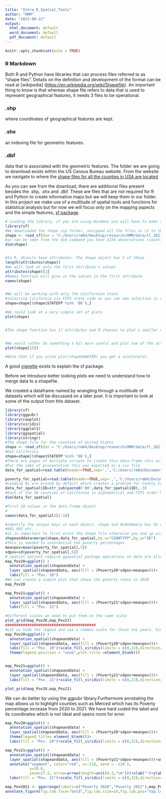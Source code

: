 ```yaml
---
title: "Intro_R_Spatial_Tools"
author: "RMM"
date: "2023-09-22"
output:
  html_document: default
  word_document: default
  pdf_document: default
---
```


```r
knitr::opts_chunk$set(echo = TRUE)
```

### R Markdown

Both R and Python have libraries that can process files referred to as "shape files". Details on the definition and development of the format can be read at [wikipedia] (<https://en.wikipedia.org/wiki/Shapefile>). An important thing to know is that whereas shape file refers to data that is used to represent geographical features, it needs 3 files to be operational.

### .shp

where coordinates of geographical features are kept.

### .shx

an indexing file for geometric features.

### .dbf

data that is associated with the geometric features. The folder we are going to download exists within the US Census Bureau website. From the website we navigate to where the [shape files for all the counties in USA are located](https://www2.census.gov/geo/tiger/TIGER2021/COUNTY/)

As you can see from the download, there are additional files present besides the .shp, .shx and .dbf. These are files that are not required for R and Python to create informative maps but we will keep them in our folder. In this project we make use of a multitude of spatial tools and functions for statistical analysis but for now we will focus only on the mapping aspects and the simple features, [sf package](https://r-spatial.github.io/sf/).

```r
# Loading the library, if you are using Windows you will have to make sure you have Rtools before being able to use the library -->
library(sf)
#We downloaded the shape zip folder, unzipped all the files in it to the data folder and read it in with the read_sf command--> 
shape <- read_sf(dsn = "C:/Users/rm84/Desktop/research/HMM/data/tl_2021_us_county.shp")
#as can be seen from the dim command you have 3234 observations (counties) and 18 features associated with each county
dim(shape)


#In R, objects have attributes. The shape object has 5 of these
length(attributes(shape))
#We will look at only the first attribute's values
attributes(shape)[1]
#Names function will give us the values in the first attribute 
names(shape)


#We will be working with only the Californian state 
#selecting California via FIPS state code as you can see selection is done via base R via the %in% statement
shape=shape[(shape$STATEFP %in% '06'),]

#We could look at a very simple set of plots
plot(shape)


#The shape function has 17 attributes and R chooses to plot a smaller number of them to fit the screen. 


#We would rather do something a bit more useful and plot one of the attributes we are interested in
plot(shape[15])

#Note that if you wrote plot(shape$AWATER) you get a scatterplot.


```

A good [vignette](https://r-spatial.github.io/sf/articles/) exists to explain the sf package.

Before we introduce better looking plots we need to understand how to merge data to a shapefile. 

We created a dataframe named \bold{CASummary} by wrangling through a multitude of datasets which will be discussed on a later post. It is important to look at some of the output from this dataset.

```r

library(sf)
library(ggpubr)
library(cowplot)
library(viridis)
library(ggplot2)
library(ggspatial)
library(stringr)
#The shape file for the counties of United States
shape <- read_sf(dsn = "C:/Users/rm84/Desktop/research/HMM/data/tl_2021_us_county.shp")
#Get California
shape=shape[(shape$STATEFP %in% '06'),]
#There are pages of multiple scripts to create this data-frame this will be uploaded to github later.
#For the sake of presentation this was exported as a csv file
data_for_spatial=read.table(header=TRUE,sep=',','C:/Users/rm84/Documents/data_for_spatial.csv')

poverty_for_spatial=read.table(header=TRUE,sep=',','C:/Users/rm84/Documents/poverty_for_spatial.csv')
#Leading 0s are erased by default which creates a problem for County Identifiers since they will be matched to the same set of values under another name in the Spatial file. 
data_for_spatial$ID=str_sub(paste0('00',data_for_spatial$ID),-3)
#Each of the 58 counties of California in alphabetical and FIPS order have 164 columns of information associated with it. The last 154 columns represent 2 sets of variables across a 77 biweek time period. Mortality and Vaccinations Rates.
dim(data_for_spatial)

#First 10 values in the data.frame object
#
names(data_for_spatial)[1:10]

#identify the unique keys in each object. shape and #CASUmmary has 58 unique GEOID and ID values representing #the counties in California They are 3 digit FIPS codes.
#001 003 etc...
#it is important to first write the shape file otherwise you end up with a data frame
shapeanddata=merge(shape,data_for_spatial,by.x="COUNTYFP",by.y="ID")
#This is needed to unnormalize the poverty percentages
meanpov=mean(poverty_for_spatial[,5])
sdpov=sd(poverty_for_spatial[,5])
#_spatial options require ggspatial package operations on data are allowed. In this instance we used to unnormalize the poverty variable
map_Pov20=ggplot() +
  annotation_spatial(shapeanddata) +
  layer_spatial(shapeanddata, aes(fill = (Poverty20*sdpov+meanpov)))+
  labs(fill = "Pov. 20")
#We can create a simple plot that shows the poverty rates in 2020
map_Pov20

map_Pov21=ggplot() +
  annotation_spatial(shapeanddata) +
  layer_spatial(shapeanddata, aes(fill = (Poverty21*sdpov+meanpov)))+
  labs(fill = "Pov. 21")

#Different scales we need to put them on the same scale
plot_grid(map_Pov20,map_Pov21)
#########################################
#Let us hide the legend and use a common scale for these two years. Since we remove the legend from map_Pov20 the plot does not look good when put side by side even though the scales are the same. Note how the direction -1 specifies the color scale reversal. 
map_Pov20=ggplot() +
  annotation_spatial(shapeanddata) +
  layer_spatial(shapeanddata, aes(fill = (Poverty20*sdpov+meanpov)))+
  labs(fill = "Pov. 20")+scale_fill_viridis(limits = c(0,22),direction=-1)+
  theme(legend.position = "none",plot.title =element_blank())


map_Pov21=ggplot() +
  annotation_spatial(shapeanddata) +
  layer_spatial(shapeanddata, aes(fill = (Poverty21*sdpov+meanpov)))+
  labs(fill = "Pov. 21")+scale_fill_viridis(limits = c(0,22),direction=-1)

plot_grid(map_Pov20,map_Pov21)
```

We can do better by using the ggpubr library.Furthermore annotating the map allows us to highlight counties such as Merced which has its Poverty percentage increase from 2020 to 2021. We have hard coded the label and its coordinates which is not ideal and opens room for error.

```r
map_Pov20=ggplot() +
  annotation_spatial(shapeanddata) +
  layer_spatial(shapeanddata, aes(fill = (Poverty20*sdpov+meanpov)))+
  theme(legend.title= element_blank())+
  labs(fill = "Pov. 20")+scale_fill_viridis(limits = c(0,22),direction=-1)

map_Pov21=ggplot() +
  annotation_spatial(shapeanddata) +
  layer_spatial(shapeanddata, aes(fill = (Poverty21*sdpov+meanpov)))+annotate("text", x = -118, y =40 , label = "Merced")+
  annotate("segment", color="red", x=-118, xend = -120.5, 
           y=39.8, 
           yend=37.2, arrow=arrow(length=unit(0.2,"cm")))+xlab("")+ylab("")+
  labs(fill = "Pov. 21")+scale_fill_viridis(limits = c(0,22),direction=-1)

map_Pov2021 <- ggarrange(labels=c("Poverty 2020","Poverty 2021"),map_Pov20, map_Pov21, nrow = 1, align = "h", common.legend = TRUE)
annotate_figure(fig.lab.face="bold",fig.lab.size=14,fig.lab.pos="top.left",map_Pov2021, fig.lab = "Maps of Poverty Percentages")


```










